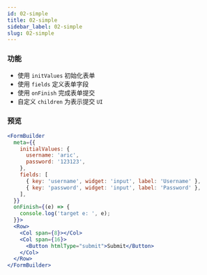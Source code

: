 ```yaml
---
id: 02-simple
title: 02-simple
sidebar_label: 02-simple
slug: 02-simple
---
```


### 功能
- 使用 `initValues` 初始化表单
- 使用 `fields` 定义表单字段
- 使用 `onFinish` 完成表单提交
- 自定义 `children` 为表示提交 `UI`

### 预览
```jsx live
<FormBuilder
  meta={{
    initialValues: {
      username: 'aric',
      password: '123123',
    },
    fields: [
      { key: 'username', widget: 'input', label: 'Username' },
      { key: 'password', widget: 'input', label: 'Password' },
    ],
  }}
  onFinish={(e) => {
    console.log('target e: ', e);
  }}>
  <Row>
    <Col span={8}></Col>
    <Col span={16}>
      <Button htmlType="submit">Submit</Button>
    </Col>
  </Row>
</FormBuilder>
```